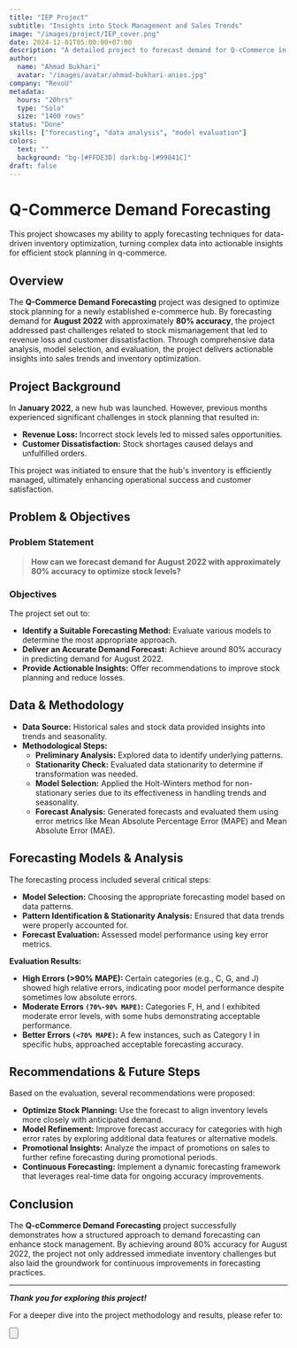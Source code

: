 ```yaml
---
title: "IEP Project"
subtitle: "Insights into Stock Management and Sales Trends"
image: "/images/project/IEP_cover.png"
date: 2024-12-01T05:00:00+07:00
description: "A detailed project to forecast demand for Q-cCommerce in August 2022, aimed at optimizing stock planning and ensuring customer satisfaction."
author:
  name: "Ahmad Bukhari"
  avatar: "/images/avatar/ahmad-bukhari-anies.jpg"
company: "RevoU"
metadata:
  hours: "20hrs"
  type: "Solo"
  size: "1400 rows"
status: "Done"
skills: ["forecasting", "data analysis", "model evaluation"]
colors:
  text: ""
  background: "bg-[#FFDE3D] dark:bg-[#99841C]"
draft: false
---
```


# Q-Commerce Demand Forecasting

This project showcases my ability to apply forecasting techniques for data-driven inventory optimization, turning complex data into actionable insights for efficient stock planning in q-commerce.

## Overview

The **Q-Commerce Demand Forecasting** project was designed to optimize stock planning for a newly established e-commerce hub. By forecasting demand for **August 2022** with approximately **80% accuracy**, the project addressed past challenges related to stock mismanagement that led to revenue loss and customer dissatisfaction. Through comprehensive data analysis, model selection, and evaluation, the project delivers actionable insights into sales trends and inventory optimization.

## Project Background

In **January 2022**, a new hub was launched. However, previous months experienced significant challenges in stock planning that resulted in:

- **Revenue Loss:** Incorrect stock levels led to missed sales opportunities.
- **Customer Dissatisfaction:** Stock shortages caused delays and unfulfilled orders.

This project was initiated to ensure that the hub's inventory is efficiently managed, ultimately enhancing operational success and customer satisfaction.

## Problem & Objectives

### Problem Statement

> **How can we forecast demand for August 2022 with approximately 80% accuracy to optimize stock levels?**

### Objectives

The project set out to:

- **Identify a Suitable Forecasting Method:** Evaluate various models to determine the most appropriate approach.
- **Deliver an Accurate Demand Forecast:** Achieve around 80% accuracy in predicting demand for August 2022.
- **Provide Actionable Insights:** Offer recommendations to improve stock planning and reduce losses.

## Data & Methodology

- **Data Source:** Historical sales and stock data provided insights into trends and seasonality.
- **Methodological Steps:**
  - **Preliminary Analysis:** Explored data to identify underlying patterns.
  - **Stationarity Check:** Evaluated data stationarity to determine if transformation was needed.
  - **Model Selection:** Applied the Holt-Winters method for non-stationary series due to its effectiveness in handling trends and seasonality.
  - **Forecast Analysis:** Generated forecasts and evaluated them using error metrics like Mean Absolute Percentage Error (MAPE) and Mean Absolute Error (MAE).

## Forecasting Models & Analysis

The forecasting process included several critical steps:

- **Model Selection:** Choosing the appropriate forecasting model based on data patterns.
- **Pattern Identification & Stationarity Analysis:** Ensured that data trends were properly accounted for.
- **Forecast Evaluation:** Assessed model performance using key error metrics.

**Evaluation Results:**

- **High Errors (>90% MAPE):** Certain categories (e.g., C, G, and J) showed high relative errors, indicating poor model performance despite sometimes low absolute errors.
- **Moderate Errors `(70%-90% MAPE)`:** Categories F, H, and I exhibited moderate error levels, with some hubs demonstrating acceptable performance.
- **Better Errors `(<70% MAPE)`:** A few instances, such as Category I in specific hubs, approached acceptable forecasting accuracy.

## Recommendations & Future Steps

Based on the evaluation, several recommendations were proposed:

- **Optimize Stock Planning:** Use the forecast to align inventory levels more closely with anticipated demand.
- **Model Refinement:** Improve forecast accuracy for categories with high error rates by exploring additional data features or alternative models.
- **Promotional Insights:** Analyze the impact of promotions on sales to further refine forecasting during promotional periods.
- **Continuous Forecasting:** Implement a dynamic forecasting framework that leverages real-time data for ongoing accuracy improvements.

## Conclusion

The **Q-cCommerce Demand Forecasting** project successfully demonstrates how a structured approach to demand forecasting can enhance stock management. By achieving around 80% accuracy for August 2022, the project not only addressed immediate inventory challenges but also laid the groundwork for continuous improvements in forecasting practices.

---

**_Thank you for exploring this project!_**

For a deeper dive into the project methodology and results, please refer to:

<Button
  label="IEP Deck"
  link="/pdfs/Project_IEP-Q-commerce.pdf"
  target="_blank"
  showIcon="true"
/>
